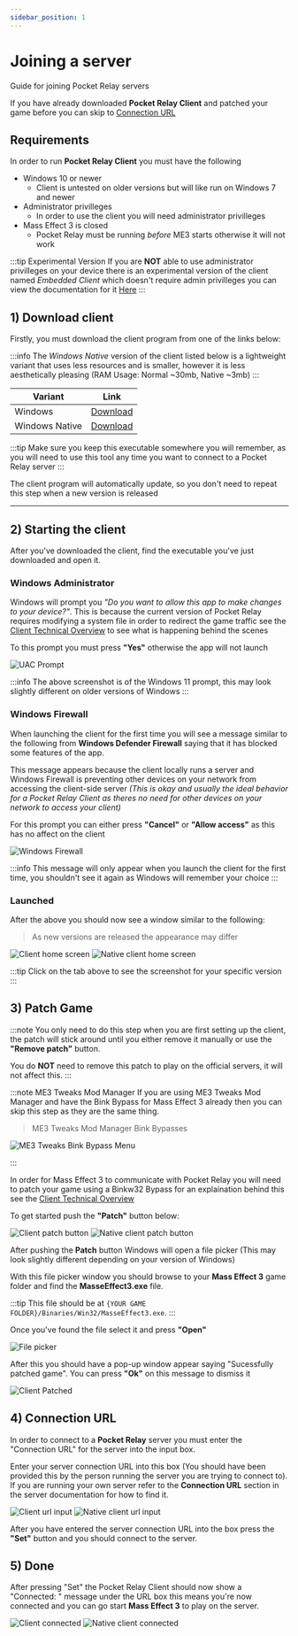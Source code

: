 ```yaml
---
sidebar_position: 1
---
```



# Joining a server

Guide for joining Pocket Relay servers

If you have already downloaded **Pocket Relay Client** and patched your game before you can skip to [Connection URL](#4-connection-url)

## Requirements

In order to run **Pocket Relay Client** you must have the following

- Windows 10 or newer
  - Client is untested on older versions but will like run on Windows 7 and newer
- Administrator privilleges
  - In order to use the client you will need administrator privilleges
- Mass Effect 3 is closed
  - Pocket Relay must be running _before_ ME3 starts otherwise it will not work

:::tip Experimental Version
If you are **NOT** able to use administrator privilleges on your device there is an experimental version of the client named _Embedded Client_ which doesn't require admin privilleges you can view the documentation for it [Here](./embedded-client)
:::

## 1) Download client

Firstly, you must download the client program from one of the links below:

:::info
The _Windows Native_ version of the client listed below is a lightweight variant that uses less
resources and is smaller, however it is less aesthetically pleasing (RAM Usage: Normal ~30mb, Native ~3mb)
:::

| Variant                       | Link                                                                                                      |
| ----------------------------- | --------------------------------------------------------------------------------------------------------- |
| <WindowsIcon/> Windows        | [Download](https://github.com/PocketRelay/Client/releases/latest/download/pocket-relay-client.exe)        |
| <WindowsIcon/> Windows Native | [Download](https://github.com/PocketRelay/Client/releases/latest/download/pocket-relay-client-native.exe) |

:::tip
Make sure you keep this executable somewhere you will remember, as you will need to use this tool any time you want to connect to a Pocket Relay server
:::

The client program will automatically update, so you don't need to repeat this step when a new version is released

---

## 2) Starting the client

After you've downloaded the client, find the executable you've just downloaded and open it.

### Windows Administrator

Windows will prompt you _"Do you want to allow this app to make changes to your device?"_. This is because the current version of Pocket Relay requires modifying a system
file in order to redirect the game traffic see the [Client Technical Overview](../technical/client) to
see what is happening behind the scenes

To this prompt you must press **"Yes"** otherwise the app will not launch

![UAC Prompt](./img/uac-prompt.png)

:::info
The above screenshot is of the Windows 11 prompt, this may look slightly different on older versions of Windows
:::

### Windows Firewall

When launching the client for the first time you will see a message similar to the following from **Windows Defender Firewall** saying that it has blocked some features of the app.

This message appears because the client locally runs a server and Windows Firewall is preventing other devices on your network from accessing the client-side server _(This is okay and usually the ideal behavior for a Pocket Relay Client as theres no need for other devices on your network to access your client)_

For this prompt you can either press **"Cancel"** or **"Allow access"** as this has no affect on the client

![Windows Firewall](./img/windows-firewall.png)

:::info
This message will only appear when you launch the client for the first time, you shouldn't see it again
as Windows will remember your choice
:::

### Launched

After the above you should now see a window similar to the following:


> As new versions are released the appearance may differ

<Tabs groupId="client-variant">
  <TabItem value="client" label="Client" default>
    <img src={clientBaseImage} alt="Client home screen"></img>
  </TabItem>
  <TabItem value="client-native" label="Native Client">
    <img src={clientBaseNativeImage} alt="Native client home screen"></img>
  </TabItem>
</Tabs>

:::tip
Click on the tab above to see the screenshot for your specific version
:::

## 3) Patch Game

:::note
You only need to do this step when you are first setting up the client, the patch will stick around until you either remove it manually or use the **"Remove patch"** button.

You do **NOT** need to remove this patch to play on the official servers, it will not affect this.
:::

:::note ME3 Tweaks Mod Manager
If you are using ME3 Tweaks Mod Manager and have the Bink Bypass for Mass Effect 3 already then you
can skip this step as they are the same thing.

> ME3 Tweaks Mod Manager Bink Bypasses

![ME3 Tweaks Bink Bypass Menu](./img/me3-tweaks-bink.png)

:::

In order for Mass Effect 3 to communicate with Pocket Relay you will need to patch your game using
a Binkw32 Bypass for an explaination behind this see the [Client Technical Overview](../technical/client)

To get started push the **"Patch"** button below:


<Tabs groupId="client-variant">
  <TabItem value="client" label="Client" default>
    <img src={clientPatchImage} alt="Client patch button"></img>
  </TabItem>
  <TabItem value="client-native" label="Native Client">
    <img src={clientPatchNativeImage} alt="Native client patch button"></img>
  </TabItem>
</Tabs>

After pushing the **Patch** button Windows will open a file picker (This may look slightly different depending on your version of Windows)

With this file picker window you should browse to your **Mass Effect 3** game folder and find the **MasseEffect3.exe** file.

:::tip
This file should be at `{YOUR GAME FOLDER}/Binaries/Win32/MasseEffect3.exe`.
:::

Once you've found the file select it and press **"Open"**

![File picker](./img/patch-file-picker.jpg)

After this you should have a pop-up window appear saying "Sucessfully patched game". You can press **"Ok"** on this message to dismiss it

![Client Patched](./img/client-patched.jpg)

## 4) Connection URL

In order to connect to a **Pocket Relay** server you must enter the "Connection URL" for the server into the input box.

Enter your server connection URL into this box (You should have been provided this by the person running the server you are trying to connect to). If you
are running your own server refer to the **Connection URL** section in the server documentation for how to find it.


<Tabs groupId="client-variant">
  <TabItem value="client" label="Client" default>
    <img src={clientUrlImage} alt="Client url input"></img>
  </TabItem>
  <TabItem value="client-native" label="Native Client">
    <img src={clientUrlNativeImage} alt="Native client url input"></img>
  </TabItem>
</Tabs>

After you have entered the server connection URL into the box press the **"Set"** button and you should connect to the server.

## 5) Done

After pressing "Set" the Pocket Relay Client should now show a "Connected: " message under the URL box this means you're now
connected and you can go start **Mass Effect 3** to play on the server.


<Tabs groupId="client-variant">
  <TabItem value="client" label="Client" default>
    <img src={clientConnectedImage} alt="Client connected"></img>
  </TabItem>
  <TabItem value="client-native" label="Native Client">
    <img src={clientConnectedNativeImage} alt="Native client connected"></img>
  </TabItem>
</Tabs>
